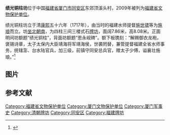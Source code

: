 {{coord|24|43|29|N|118|10|10|E|display=title|scale:10000}}
{{文物保护单位
| 级别 = 省级
| 省区市 = 福建省
| 名称 = 绩光铜柱坊
| 图片 = 
| 所在 = [[厦门市|厦门市]][[同安区|同安区]]
| 分类 = 古建筑
| 时代 = 清
| 编号 = 第七批第67项
| 登录 = 2009年11月16日
}}
'''绩光铜柱坊'''位于中国[[福建省|福建省]][[厦门市|厦门市]][[同安区|同安区]]东郊顶溪头村，2009年被列为[[福建省文物保护单位|福建省文物保护单位]]。

绩光铜柱坊立于清[[康熙|康熙]]五十六年（1717年），由当时的福建水师提督[[施世骠|施世骠]]等为[[施琅|施琅]]而立。坊[[坐北朝南|坐北朝南]]，为四柱三间三楼式石[[牌坊|牌坊]]，面阔7.86米，高8.08米。正面明间坊额题“绩光铜柱”，背面坊额题“思永岘碑”。额下板镌刻：“解赐御衣龙袍，褒锡诗章，太子太保内大臣靖海将军靖海侯，世袭罔替，兼管提督福建全省水师事务，统辖澎、台水陆官兵，加三级，前镇守同安总兵官，赠太子少傅，谥襄壮施琅。”<ref>{{Cite web|title=福建省人民政府关于公布第七批省级文物保护单位名单及保护范围的通知|publisher=福建省人民政府网站|url=http://www.fujian.gov.cn/zfxxgkl/xxgkml/jgzz/kjwwzcwj/200912/t20091208_176746.htm}}{{dead link|date=2018年1月 |bot=InternetArchiveBot |fix-attempted=yes }}</ref>

== 图片 ==

{{Gallery
|title=
|footer=
|width=240
|height=
|lines=1
|File:Tongan Jiguangtongzhu Fang 20120227-01.jpg|南面
|File:Tongan Jiguangtongzhu Fang 20120227-03.jpg|南面
|File:Tongan Jiguangtongzhu Fang 20120227-06.jpg|北面
}}
==参考文献==
{{commonscat|Jiguangtongzhu Fang}}
{{reflist}}

{{厦门市境内的福建省文物保护单位}}
{{DEFAULTSORT:J}}
[[Category:福建省文物保护单位|Category:福建省文物保护单位]]
[[Category:厦门文物保护单位|Category:厦门文物保护单位]]
[[Category:厦门军事史|Category:厦门军事史]]
[[Category:清朝牌坊|Category:清朝牌坊]]
[[Category:同安区|Category:同安区]]
[[Category:福建牌坊|Category:福建牌坊]]
